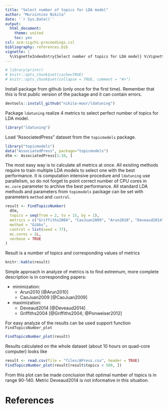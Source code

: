 ```yaml
---
title: "Select number of topics for LDA model"
author: "Murzintcev Nikita"
date: '`r Sys.Date()`'
output:
  html_document:
    theme: united
    toc: yes
csl: acm-sigchi-proceedings.csl
bibliography: references.bib
vignette: |
  %\VignetteIndexEntry{Select number of topics for LDA model} %\VignetteEngine{knitr::rmarkdown} %\VignetteEncoding{UTF-8}
---
```


```r
# library(printr)
# knitr::opts_chunk$set(cache=TRUE)
# knitr::opts_chunk$set(collapse = TRUE, comment = "#>")
```

Install package from github (only once for the first time). Remember that this is first public version of the package and it can contain errors.

```r
devtools::install_github("nikita-moor/ldatuning")
```

Package `ldatuning` realize 4 metrics to select perfect number of topics for LDA model.

```r
library("ldatuning")
```

Load "AssociatedPress" dataset from the `topicmodels` package.

```r
library("topicmodels")
data("AssociatedPress", package="topicmodels")
dtm <- AssociatedPress[1:10, ]
```

The most easy way is to calculate all metrics at once. All existing methods require to train multiple LDA models to select one with the best performance. It is computation intensive procedure and `ldatuning` use parallelism, so do not forget to point correct number of CPU cores in `mc.core` parameter to archive the best performance. All standard LDA methods and parameters from `topimodels` package can be set with parameters `method` and `control`.

```r
result <- FindTopicsNumber(
  dtm,
  topics = seq(from = 2, to = 15, by = 1),
  metrics = c("Griffiths2004", "CaoJuan2009", "Arun2010", "Deveaud2014"),
  method = "Gibbs",
  control = list(seed = 77),
  mc.cores = 2L,
  verbose = TRUE
)
```

Result is a number of topics and corresponding values of metrics

```r
knitr::kable(result)
```

Simple approach in analyze of metrics is to find extremum, more complete description is in corresponding papers:

* minimization:
    + Arun2010 [@Arun2010]
    + CaoJuan2009 [@CaoJuan2009]

* maximization:
    + Deveaud2014 [@Deveaud2014]
    + Griffiths2004 [@Griffiths2004; @Ponweiser2012]

For easy analyze of the results can be used support function `FindTopicsNumber_plot`

```r
FindTopicsNumber_plot(result)
```

Results calculated on the whole dataset (about 10 hours on quad-core computer) looks like

```r
result <- read.csv(file = "files/APress.csv", header = TRUE)
FindTopicsNumber_plot(result[result$topics < 500, ])
```

From this plot can be made conclusion that optimal number of topics is in range 90-140. Metric Deveaud2014 is not informative in this situation.


# References
